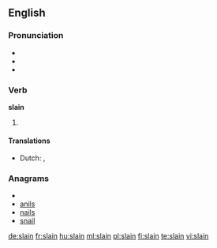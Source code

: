 ==English==

===Pronunciation===
* {{IPA|/sleɪn/}}
* {{audio|en-us-slain.ogg|Audio (US)}}
* {{rhymes|eɪn}}

===Verb===
'''slain'''

# {{past participle of|[[slay]]}}

====Translations====
* Dutch: {{t+|nl|gedood}}, {{t-|nl|vermoord}}

===Anagrams===
* {{alphagram|ailns}}
* [[anils#English|anils]]
* [[nails#English|nails]]
* [[snail#English|snail]]

[[de:slain]]
[[fr:slain]]
[[hu:slain]]
[[ml:slain]]
[[pl:slain]]
[[fi:slain]]
[[te:slain]]
[[vi:slain]]